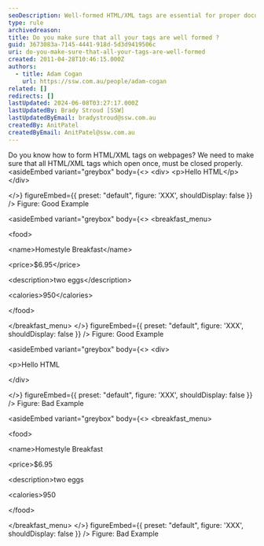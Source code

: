 ```yaml
---
seoDescription: Well-formed HTML/XML tags are essential for proper document structure and rendering. Tags that open must be properly closed to ensure correct parsing and display
type: rule
archivedreason:
title: Do you make sure that all your tags are well formed ?
guid: 3673083a-7145-4441-918d-5d3d9419506c
uri: do-you-make-sure-that-all-your-tags-are-well-formed
created: 2011-04-28T10:46:15.000Z
authors:
  - title: Adam Cogan
    url: https://ssw.com.au/people/adam-cogan
related: []
redirects: []
lastUpdated: 2024-06-08T03:27:17.000Z
lastUpdatedBy: Brady Stroud [SSW]
lastUpdatedByEmail: bradystroud@ssw.com.au
createdBy: AnitPatel
createdByEmail: AnitPatel@ssw.com.au
---
```


Do you know how to form HTML/XML tags on webpages?
We need to make sure that all HTML/XML tags which open once, must be closed properly.
<asideEmbed
  variant="greybox"
  body={<>
    &lt;div&gt;
 &lt;p&gt;Hello HTML&lt;/p&gt;
 &lt;/div&gt;

  </>}
  figureEmbed={{
    preset: "default",
    figure: 'XXX',
    shouldDisplay: false
  }}
/>
Figure: Good Example

<asideEmbed
  variant="greybox"
  body={<>
    &lt;breakfast_menu&gt;

&lt;food&gt;

&lt;name&gt;Homestyle Breakfast&lt;/name&gt;

&lt;price&gt;$6.95&lt;/price&gt;

&lt;description&gt;two eggs&lt;/description&gt;

&lt;calories&gt;950&lt;/calories&gt;

&lt;/food&gt;

&lt;/breakfast_menu&gt;
  </>}
  figureEmbed={{
    preset: "default",
    figure: 'XXX',
    shouldDisplay: false
  }}
/>
Figure: Good Example

<asideEmbed
  variant="greybox"
  body={<>
    &lt;div&gt;

&lt;p&gt;Hello HTML

&lt;/div&gt;

  </>}
  figureEmbed={{
    preset: "default",
    figure: 'XXX',
    shouldDisplay: false
  }}
/>
Figure: Bad Example

<asideEmbed
  variant="greybox"
  body={<>
    &lt;breakfast_menu&gt;

&lt;food&gt;

&lt;name&gt;Homestyle Breakfast

&lt;price&gt;$6.95

&lt;description&gt;two eggs

&lt;calories&gt;950

&lt;/food&gt;

&lt;/breakfast_menu&gt;
  </>}
  figureEmbed={{
    preset: "default",
    figure: 'XXX',
    shouldDisplay: false
  }}
/>
Figure: Bad Example
